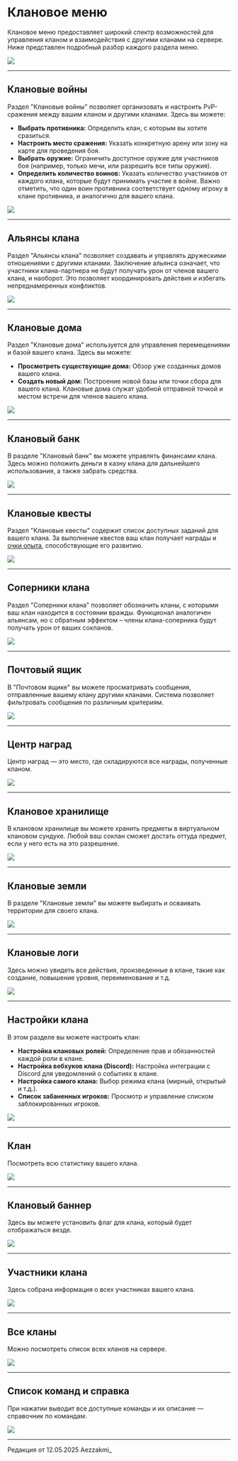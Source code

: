 # Клановое меню

Клановое меню предоставляет широкий спектр возможностей для управления кланом и взаимодействия с другими кланами на сервере. Ниже представлен подробный разбор каждого раздела меню.

<img src="https://s3.etty.su/wiki/survival/clans/info/menu.webp" />

---

## Клановые войны

Раздел "Клановые войны" позволяет организовать и настроить PvP-сражения между вашим кланом и другими кланами. Здесь вы можете:

* **Выбрать противника:** Определить клан, с которым вы хотите сразиться.
* **Настроить место сражения:** Указать конкретную арену или зону на карте для проведения боя.
* **Выбрать оружие:** Ограничить доступное оружие для участников боя (например, только мечи, или разрешить все типы оружия).
* **Определить количество воинов:** Указать количество участников от каждого клана, которые будут принимать участие в войне. Важно отметить, что один воин противника соответствует одному игроку в клане противника, и аналогично для вашего клана.

<img src="https://raw.githubusercontent.com/mc-eternity/web-wikipages/refs/heads/master/assets/%D1%84%D0%BE%D1%82%D0%BE%201.webp" />

---

## Альянсы клана

Раздел "Альянсы клана" позволяет создавать и управлять дружескими отношениями с другими кланами. Заключение альянса означает, что участники клана-партнера не будут получать урон от членов вашего клана, и наоборот. Это позволяет координировать действия и избегать непреднамеренных конфликтов.

<img src="https://raw.githubusercontent.com/mc-eternity/web-wikipages/refs/heads/master/assets/%D1%84%D0%BE%D1%82%D0%BE%202.webp" />

---

## Клановые дома

Раздел "Клановые дома" используется для управления перемещениями и базой вашего клана. Здесь вы можете:

* **Просмотреть существующие дома:** Обзор уже созданных домов вашего клана.
* **Создать новый дом:** Построение новой базы или точки сбора для вашего клана. Клановые дома служат удобной отправной точкой и местом встречи для членов вашего клана.

<img src="https://raw.githubusercontent.com/mc-eternity/web-wikipages/refs/heads/master/assets/%D1%84%D0%BE%D1%82%D0%BE%203.webp" />

---

## Клановый банк

В разделе "Клановый банк" вы можете управлять финансами клана. Здесь можно положить деньги в казну клана для дальнейшего использования, а также забрать средства.

<img src="https://raw.githubusercontent.com/mc-eternity/web-wikipages/refs/heads/master/assets/%D1%84%D0%BE%D1%82%D0%BE%204.webp" />

---

## Клановые квесты

Раздел "Клановые квесты" содержит список доступных заданий для вашего клана. За выполнение квестов ваш клан получает награды и [очки опыта](https://www.etty.su/docs/wiki-survival/clans/level), способствующие его развитию.

<img src="https://raw.githubusercontent.com/mc-eternity/web-wikipages/refs/heads/master/assets/%D1%84%D0%BE%D1%82%D0%BE%205.webp" />

---

## Соперники клана

Раздел "Соперники клана" позволяет обозначить кланы, с которыми ваш клан находится в состоянии вражды. Функционал аналогичен альянсам, но с обратным эффектом – члены клана-соперника будут получать урон от ваших сокланов.

<img src="https://raw.githubusercontent.com/mc-eternity/web-wikipages/refs/heads/master/assets/%D1%84%D0%BE%D1%82%D0%BE%206.webp" />

---

## Почтовый ящик

В "Почтовом ящике" вы можете просматривать сообщения, отправленные вашему клану другими кланами. Система позволяет фильтровать сообщения по различным критериям.

<img src="https://raw.githubusercontent.com/mc-eternity/web-wikipages/refs/heads/master/assets/%D1%84%D0%BE%D1%82%D0%BE%207.webp" />

---

## Центр наград

Центр наград — это место, где складируются все награды, полученные кланом.

<img src="https://raw.githubusercontent.com/mc-eternity/web-wikipages/refs/heads/master/assets/%D1%84%D0%BE%D1%82%D0%BE%208.webp" />

---

## Клановое хранилище

В клановом хранилище вы можете хранить предметы в виртуальном клановом сундуке. Любой ваш соклан сможет достать оттуда предмет, если у него есть на это разрешение.

<img src="https://raw.githubusercontent.com/mc-eternity/web-wikipages/refs/heads/master/assets/%D1%84%D0%BE%D1%82%D0%BE%209.webp" />

---

## Клановые земли

В разделе "Клановые земли" вы можете выбирать и осваивать территории для своего клана.

<img src="https://raw.githubusercontent.com/mc-eternity/web-wikipages/refs/heads/master/assets/%D1%84%D0%BE%D1%82%D0%BE%2010.webp" />

---

## Клановые логи

Здесь можно увидеть все действия, произведенные в клане, такие как создание, повышение уровня, переименование и т.д.

<img src="https://raw.githubusercontent.com/mc-eternity/web-wikipages/refs/heads/master/assets/%D1%84%D0%BE%D1%82%D0%BE%2011.webp" />

---

## Настройки клана

В этом разделе вы можете настроить клан:

* **Настройка клановых ролей:** Определение прав и обязанностей каждой роли в клане.
* **Настройка вебхуков клана (Discord):** Настройка интеграции с Discord для уведомлений о событиях в клане.
* **Настройка самого клана:** Выбор режима клана (мирный, открытый и т.д.).
* **Список забаненных игроков:** Просмотр и управление списком заблокированных игроков.

<img src="https://raw.githubusercontent.com/mc-eternity/web-wikipages/refs/heads/master/assets/%D1%84%D0%BE%D1%82%D0%BE%2012.webp" />

---

## Клан

Посмотреть всю статистику вашего клана.

<img src="https://raw.githubusercontent.com/mc-eternity/web-wikipages/refs/heads/master/assets/%D1%84%D0%BE%D1%82%D0%BE%2013.webp" />

---

## Клановый баннер

Здесь вы можете установить флаг для клана, который будет отображаться везде.

<img src="https://raw.githubusercontent.com/mc-eternity/web-wikipages/refs/heads/master/assets/%D1%84%D0%BE%D1%82%D0%BE%2014.webp" />

---

## Участники клана

Здесь собрана информация о всех участниках вашего клана.

<img src="https://raw.githubusercontent.com/mc-eternity/web-wikipages/refs/heads/master/assets/%D1%84%D0%BE%D1%82%D0%BE%2015.webp" />

---

## Все кланы

Можно посмотреть список всех кланов на сервере.

<img src="https://raw.githubusercontent.com/mc-eternity/web-wikipages/refs/heads/master/assets/%D1%84%D0%BE%D1%82%D0%BE%2016.webp" />

---

## Список команд и справка

При нажатии выводит все доступные команды и их описание — справочник по командам.

<img src="https://raw.githubusercontent.com/mc-eternity/web-wikipages/refs/heads/master/assets/%D1%84%D0%BE%D1%82%D0%BE%2017.webp" />

--------

<Badge bgColor="#ffad47" textColor="#000000">Редакция от 12.05.2025</Badge> <Badge bgColor="#88bfbd" textColor="#000000">Aezzakmi_</Badge>
